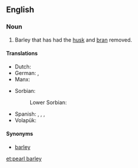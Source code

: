 ==English==

===Noun===
{{en-noun|head=[[pearl]] [[barley]]|-}}

# Barley that has had the [[husk]] and [[bran]] removed.

====Translations====
{{trans-top|barley with the husk and bran removed}}
* Dutch: {{t+|nl|gort|m}}
* German: {{t+|de|Graupen|f-p}}, {{t|de|Perlgraupen|f-p}}
* Manx: {{t|gv|oarn skihlt|f}}
{{trans-mid}}
* Sorbian:
*: Lower Sorbian: {{t|dsb|kšupy|f-p}}
* Spanish: {{t+|es|mote|m}}, {{t|es|mote de trigo|m}}, {{t|es|cebada perlada|f}}, {{t|es|trigo perlado|m}}
* Volapük: {{t|vo|pärlatahod}}
{{trans-bottom}}

====Synonyms====
* {{l|en|pearled}} [[barley]]

[[et:pearl barley]]